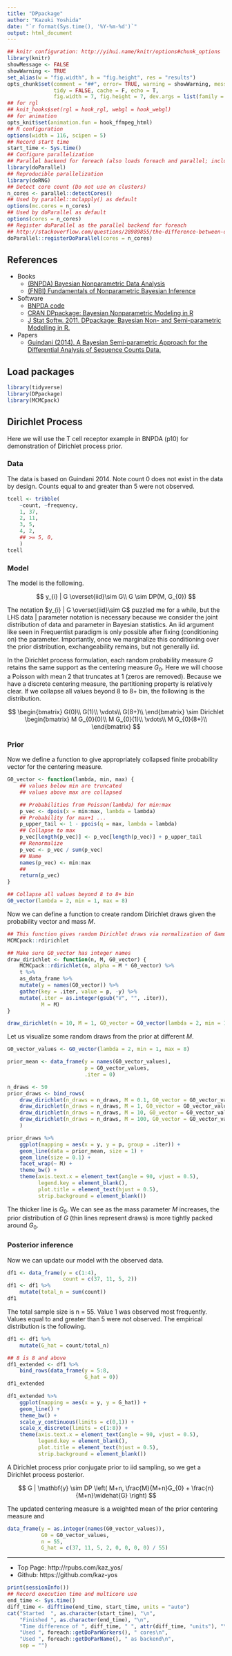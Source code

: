 ```yaml
---
title: "DPpackage"
author: "Kazuki Yoshida"
date: "`r format(Sys.time(), '%Y-%m-%d')`"
output: html_document
---
```


```r
## knitr configuration: http://yihui.name/knitr/options#chunk_options
library(knitr)
showMessage <- FALSE
showWarning <- TRUE
set_alias(w = "fig.width", h = "fig.height", res = "results")
opts_chunk$set(comment = "##", error= TRUE, warning = showWarning, message = showMessage,
               tidy = FALSE, cache = F, echo = T,
               fig.width = 7, fig.height = 7, dev.args = list(family = "sans"))
## for rgl
## knit_hooks$set(rgl = hook_rgl, webgl = hook_webgl)
## for animation
opts_knit$set(animation.fun = hook_ffmpeg_html)
## R configuration
options(width = 116, scipen = 5)
## Record start time
start_time <- Sys.time()
## Configure parallelization
## Parallel backend for foreach (also loads foreach and parallel; includes doMC)
library(doParallel)
## Reproducible parallelization
library(doRNG)
## Detect core count (Do not use on clusters)
n_cores <- parallel::detectCores()
## Used by parallel::mclapply() as default
options(mc.cores = n_cores)
## Used by doParallel as default
options(cores = n_cores)
## Register doParallel as the parallel backend for foreach
## http://stackoverflow.com/questions/28989855/the-difference-between-domc-and-doparallel-in-r
doParallel::registerDoParallel(cores = n_cores)
```

## References
- Books
  - [(BNPDA) Bayesian Nonparametric Data Analysis](https://www.springer.com/us/book/9783319189673)
  - [(FNBI) Fundamentals of Nonparametric Bayesian Inference](https://www.cambridge.org/core/books/fundamentals-of-nonparametric-bayesian-inference/C96325101025D308C9F31F4470DEA2E8)
- Software
  - [BNPDA code](https://web.ma.utexas.edu/users/pmueller/bnp/)
  - [CRAN DPpackage: Bayesian Nonparametric Modeling in R](https://cran.r-project.org/package=DPpackage)
  - [J Stat Softw. 2011. DPpackage: Bayesian Non- and Semi-parametric Modelling in R.](https://www.jstatsoft.org/article/view/v040i05)
- Papers
  - [Guindani (2014). A Bayesian Semi-parametric Approach for the Differential Analysis of Sequence Counts Data.](https://www.ncbi.nlm.nih.gov/pubmed/24833809)


## Load packages

```r
library(tidyverse)
library(DPpackage)
library(MCMCpack)
```

## Dirichlet Process
Here we will use the T cell receptor example in BNPDA (p10) for demonstration of Dirichlet process prior.

### Data
The data is based on Guindani 2014. Note count 0 does not exist in the data by design. Counts equal to and greater than 5 were not observed.

```r
tcell <- tribble(
    ~count, ~frequency,
    1, 37,
    2, 11,
    3, 5,
    4, 2,
    ## >= 5, 0,
    )
tcell
```

### Model
The model is the following.

$$
y_{i} | G \overset{iid}\sim G\\
G \sim DP(M, G_{0})
$$

The notation $y_{i} | G \overset{iid}\sim G$ puzzled me for a while, but the LHS data | parameter notation is necessary because we consider the joint distribution of data and parameter in Bayesian statistics. An iid argument like seen in Frequentist paradigm is only possible after fixing (conditioning on) the parameter. Importantly, once we marginalize this conditioning over the prior distribution, exchangeability remains, but not generally iid.

In the Dirichlet process formulation, each random probability measure $G$ retains the same support as the centering measure $G_{0}$. Here we will choose a Poisson with mean 2 that truncates at 1 (zeros are removed). Because we have a discrete centering measure, the partitioning property is relatively clear. If we collapse all values beyond 8 to 8+ bin, the following is the distribution.

$$
\begin{bmatrix}
   G(0)\\
   G(1)\\
   \vdots\\
   G(8+)\\
 \end{bmatrix}
\sim Dirichlet
\begin{bmatrix}
   M G_{0}(0)\\
   M G_{0}(1)\\
   \vdots\\
   M G_{0}(8+)\\
 \end{bmatrix}
$$


### Prior

Now we define a function to give appropriately collapsed finite probability vector for the centering measure.

```r
G0_vector <- function(lambda, min, max) {
    ## values below min are truncated
    ## values above max are collapsed

    ## Probabilities from Poisson(lambda) for min:max
    p_vec <- dpois(x = min:max, lambda = lambda)
    ## Probability for max+1 ...
    p_upper_tail <- 1 - ppois(q = max, lambda = lambda)
    ## Collapse to max
    p_vec[length(p_vec)] <- p_vec[length(p_vec)] + p_upper_tail
    ## Renormalize
    p_vec <- p_vec / sum(p_vec)
    ## Name
    names(p_vec) <- min:max
    ##
    return(p_vec)
}

## Collapse all values beyond 8 to 8+ bin
G0_vector(lambda = 2, min = 1, max = 8)
```

Now we can define a function to create random Dirichlet draws given the probability vector and mass $M$.

```r
## This function gives random Dirichlet draws via normalization of Gammas.
MCMCpack::rdirichlet

## Make sure G0_vector has integer names
draw_dirichlet <- function(n, M, G0_vector) {
    MCMCpack::rdirichlet(n, alpha = M * G0_vector) %>%
    t %>%
    as_data_frame %>%
    mutate(y = names(G0_vector)) %>%
    gather(key = .iter, value = p, -y) %>%
    mutate(.iter = as.integer(gsub("V", "", .iter)),
           M = M)
}

draw_dirichlet(n = 10, M = 1, G0_vector = G0_vector(lambda = 2, min = 1, max = 8))
```

Let us visualize some random draws from the prior at different $M$.

```r
G0_vector_values <- G0_vector(lambda = 2, min = 1, max = 8)

prior_mean <- data_frame(y = names(G0_vector_values),
                         p = G0_vector_values,
                         .iter = 0)

n_draws <- 50
prior_draws <- bind_rows(
    draw_dirichlet(n_draws = n_draws, M = 0.1, G0_vector = G0_vector_values),
    draw_dirichlet(n_draws = n_draws, M = 1, G0_vector = G0_vector_values),
    draw_dirichlet(n_draws = n_draws, M = 10, G0_vector = G0_vector_values),
    draw_dirichlet(n_draws = n_draws, M = 100, G0_vector = G0_vector_values),
    )

prior_draws %>%
    ggplot(mapping = aes(x = y, y = p, group = .iter)) +
    geom_line(data = prior_mean, size = 1) +
    geom_line(size = 0.1) +
    facet_wrap(~ M) +
    theme_bw() +
    theme(axis.text.x = element_text(angle = 90, vjust = 0.5),
          legend.key = element_blank(),
          plot.title = element_text(hjust = 0.5),
          strip.background = element_blank())

```

The thicker line is $G_{0}$. We can see as the mass parameter $M$ increases, the prior distribution of $G$ (thin lines represent draws) is more tightly packed around $G_{0}$.


### Posterior inference

Now we can update our model with the observed data.

```r
df1 <- data_frame(y = c(1:4),
                  count = c(37, 11, 5, 2))
df1 <- df1 %>%
    mutate(total_n = sum(count))
df1
```

The total sample size is n = 55. Value 1 was observed most frequently. Values equal to and greater than 5 were not observed. The empirical distribution is the following.

```r
df1 <- df1 %>%
    mutate(G_hat = count/total_n)

## 8 is 8 and above
df1_extended <- df1 %>%
    bind_rows(data_frame(y = 5:8,
                         G_hat = 0))
df1_extended

df1_extended %>%
    ggplot(mapping = aes(x = y, y = G_hat)) +
    geom_line() +
    theme_bw() +
    scale_y_continuous(limits = c(0,1)) +
    scale_x_discrete(limits = c(1:8)) +
    theme(axis.text.x = element_text(angle = 90, vjust = 0.5),
          legend.key = element_blank(),
          plot.title = element_text(hjust = 0.5),
          strip.background = element_blank())
```

A Dirichlet process prior conjugate prior to iid sampling, so we get a Dirichlet process posterior.

$$
G | \mathbf{y} \sim DP \left( M+n, \frac{M}{M+n}G_{0} + \frac{n}{M+n}\widehat{G} \right)
$$

The updated centering measure is a weighted mean of the prior centering measure and

```r

data_frame(y = as.integer(names(G0_vector_values)),
           G0 = G0_vector_values,
           n = 55,
           G_hat = c(37, 11, 5, 2, 0, 0, 0, 0) / 55)

```


--------------------
- Top Page: http://rpubs.com/kaz_yos/
- Github: https://github.com/kaz-yos

```r
print(sessionInfo())
## Record execution time and multicore use
end_time <- Sys.time()
diff_time <- difftime(end_time, start_time, units = "auto")
cat("Started  ", as.character(start_time), "\n",
    "Finished ", as.character(end_time), "\n",
    "Time difference of ", diff_time, " ", attr(diff_time, "units"), "\n",
    "Used ", foreach::getDoParWorkers(), " cores\n",
    "Used ", foreach::getDoParName(), " as backend\n",
    sep = "")
```
